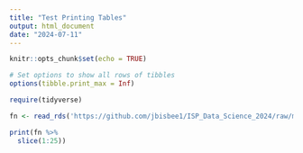 ```yaml
---
title: "Test Printing Tables"
output: html_document
date: "2024-07-11"
---
```


```r
knitr::opts_chunk$set(echo = TRUE)
```

```r
# Set options to show all rows of tibbles
options(tibble.print_max = Inf)

require(tidyverse)

fn <- read_rds('https://github.com/jbisbee1/ISP_Data_Science_2024/raw/main/data/fn_cleaned_final.rds')

print(fn %>%
  slice(1:25))
```

